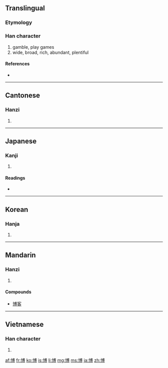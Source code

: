 {{also|愽}}
==Translingual==
===Etymology===
{{Han compound|十|尃|c1=s|c2=p|t1=|ls=psc}}

===Han character===
{{Han char|rn=24|rad=十|as=10|sn=12|four=4304<sub>6</sub>|canj=十戈月戈 (JIBI)}}

# gamble, play games
# wide, broad, rich, abundant, plentiful

====References====
* {{Han ref|kx=0157.130|dkj=02761|dj=0360.100|hdz=10066.020|uh=535A|ud=21338|bh=B3D5|bd=46037}}

----

==Cantonese==

===Hanzi===
{{yue-hanzi|jyut=|y=bok3}}

# {{defn|Cantonese|sort=十10}}

----

==Japanese==

===Kanji===
{{ja-kanji|grade=4|rs=十10}}

# {{defn|Japanese}}

====Readings====
* {{ja-readings|on=[[はく]] (haku), [[ばく]] (baku)|kun=[[ひろい]] (hiroi), [[ひろめる]] (hiromeru)}}

----

==Korean==

===Hanja===
{{ko-hanja|hangeul=박|eumhun=넓을|rv=bak|mr=pak}}

# {{defn|Korean|sort=十10}}

----

==Mandarin==

===Hanzi===
{{cmn-hanzi|pin=[[bó]] ([[bo2]])|wg=po<sup>2</sup>}}

# {{defn|Mandarin|sort=十10}}

====Compounds====
* [[博客]]

----

==Vietnamese==

===Han character===
{{vi-hantu|[[bác]], [[mác]], [[bạc]], [[vác]]|rs=十10}}

# {{defn|Vietnamese|sort=十10}}

[[af:博]]
[[fr:博]]
[[ko:博]]
[[is:博]]
[[li:博]]
[[mg:博]]
[[ms:博]]
[[ja:博]]
[[zh:博]]